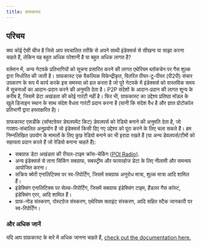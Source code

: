 ```yaml
---
title: ग्राफकास्ट
---
```


## परिचय

क्या कोई ऐसी चीज है जिसे आप स्वचालित तरीके से अपने साथी इंडेक्सर्स से सीखना या साझा करना चाहते हैं, लेकिन यह बहुत अधिक परेशानी है या बहुत अधिक लागत है?

वर्तमान में, अन्य नेटवर्क प्रतिभागियों को सूचना प्रसारित करने की लागत एथेरियम ब्लॉकचेन पर गैस शुल्क द्वारा निर्धारित की जाती है। ग्राफकास्ट एक वैकल्पिक विकेन्द्रीकृत, वितरित पीयर-टू-पीयर (पी2पी) संचार उपकरण के रूप में कार्य करके इस समस्या को हल करता है जो पूरे नेटवर्क में इंडेक्सर्स को वास्तविक समय में सूचनाओं का आदान-प्रदान करने की अनुमति देता है। P2P संदेशों के आदान-प्रदान की लागत शून्य के करीब है, जिसमें डेटा अखंडता की कोई गारंटी नहीं है। फिर भी, ग्राफकास्ट का उद्देश्य प्रतिष्ठा मॉडल के खुले डिजाइन स्थान के साथ संदेश वैधता गारंटी प्रदान करना है (यानी कि संदेश वैध है और ज्ञात प्रोटोकॉल प्रतिभागी द्वारा हस्ताक्षरित है)।

ग्राफकास्ट एसडीके (सॉफ्टवेयर डेवलपमेंट किट) डेवलपर्स को रेडियो बनाने की अनुमति देता है, जो गपशप-संचालित अनुप्रयोग हैं जो इंडेक्सर्स किसी दिए गए उद्देश्य को पूरा करने के लिए चला सकते हैं। हम निम्नलिखित उपयोग के मामलों के लिए कुछ रेडियो बनाने का भी इरादा रखते हैं (या अन्य डेवलपर्स/टीमों को सहायता प्रदान करते हैं जो रेडियो बनाना चाहते हैं):

- सबग्राफ डेटा अखंडता की रीयल-टाइम क्रॉस-चेकिंग ([POI Radio](https://docs.graphops.xyz/graphcast/radios/poi-radio)).
- अन्य इंडेक्सर्स से ताना सिंकिंग सबग्राफ, सबस्ट्रीम और फायरहोज डेटा के लिए नीलामी और समन्वय आयोजित करना।
- सक्रिय क्वेरी एनालिटिक्स पर स्व-रिपोर्टिंग, जिसमें सबग्राफ अनुरोध मात्रा, शुल्क मात्रा आदि शामिल हैं।
- इंडेक्सिंग एनालिटिक्स पर सेल्फ-रिपोर्टिंग, जिसमें सबग्राफ इंडेक्सिंग टाइम, हैंडलर गैस कॉस्ट, इंडेक्सिंग एरर, आदि शामिल हैं।
- ग्राफ-नोड संस्करण, पोस्टग्रेज संस्करण, एथेरियम क्लाइंट संस्करण, आदि सहित स्टैक जानकारी पर स्व-रिपोर्टिंग।

### और अधिक जानें

यदि आप ग्राफ़कास्ट के बारे में अधिक जानना चाहते हैं, [check out the documentation here.](https://docs.graphops.xyz/graphcast/intro)
